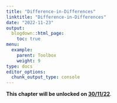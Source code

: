 ```yaml
---
title: "Difference-in-Differences"
linktitle: "Difference-in-Differences"
date: "2022-11-23"
output:
  blogdown::html_page:
    toc: true
menu:
  example:
    parent: Toolbox
    weight: 9
type: docs
editor_options: 
  chunk_output_type: console
---
```


**This chapter will be unlocked on [30/11/22]{.underline}**.
